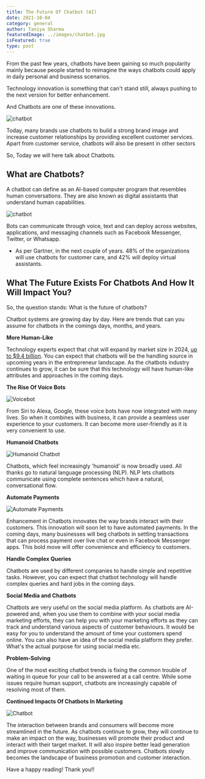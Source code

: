 ```yaml
---
title: The Future Of Chatbot (AI)
date: 2021-10-04
category: general
author: Taniya Sharma
featuredImage: ../images/chatbot.jpg
isFeatured: true
type: post
---
```



From the past few years, chatbots have been gaining so much popularity mainly because people started to  reimagine the ways chatbots could apply  in daily personal and business scenarios.

Technology innovation is something that can't stand still, always pushing to the next version for better enhancement.

And Chatbots are one of these innovations.

![chatbot](../images/chatbot1.jpg)

Today, many brands use chatbots to build a strong brand image and increase customer relationships by providing excellent customer services. Apart from customer service, chatbots will also be present in other sectors

So, Today we will here talk about Chatbots.

## **What are Chatbots?**

A chatbot can define as an AI-based computer program that resembles human conversations. They are also known as digital assistants that understand human capabilities.

![chatbot](../images/chatbot2.jpg)

Bots can communicate through voice, text and can deploy across websites, applications, and messaging channels such as Facebook Messenger, Twitter, or Whatsapp.

-   As per Gartner, in the next couple of years. 48% of the organizations will use chatbots for customer care, and 42% will deploy virtual assistants.

## **What The Future Exists For Chatbots And How It Will Impact You?**

So, the question stands: What is the future of chatbots?

Chatbot systems are growing day by day. Here are trends that can you assume for chatbots in the comings days, months, and years.

  

**More Human-Like**

Technology experts expect that chat will expand by market size in 2024, [up to $9.4 billion](https://www.marketsandmarkets.com/Market-Reports/smart-advisor-market-72302363.html). You can expect that chatbots will be the handling source in upcoming years in the entrepreneur landscape. As the chatbots industry continues to grow, it can be sure that this technology will have human-like attributes and approaches in the coming days.

  

**The Rise Of Voice Bots**

![Voicebot](../images/voice-bot.jpg)

From Siri to Alexa, Google, these voice bots have now integrated with many lives. So when it combines with business, it can provide a seamless user experience to your customers. It can become more user-friendly as it is very convenient to use.

**Humanoid Chatbots**

![Humanoid Chatbot](../images/humanoid-chatbot.jpg)

Chatbots, which feel increasingly 'humanoid' is now broadly used. All thanks go to natural language processing (NLP). NLP lets chatbots communicate using complete sentences which have a natural, conversational flow.

**Automate Payments**

![Automate Payments](../images/automate-payment.jpg)

Enhancement in Chatbots innovates the way brands interact with their customers. This innovation will soon let to have automated payments. In the coming days, many businesses will beg chatbots in settling transactions that can process payment over live chat or even in Facebook Messenger apps. This bold move will offer convenience and efficiency to customers.

**Handle Complex Queries**

Chatbots are used by different companies to handle simple and repetitive tasks. However, you can expect that chatbot technology will handle complex queries and hard jobs in the coming days.

**Social Media and Chatbots**

Chatbots are very useful on the social media platform. As chatbots are AI-powered and, when you use them to combine with your social media marketing efforts, they can help you with your marketing efforts as they can track and understand various aspects of customer behaviours. It would be easy for you to understand the amount of time your customers spend online. You can also have an idea of the social media platform they prefer. What's the actual purpose for using social media etc.

**Problem-Solving**

One of the most exciting chatbot trends is fixing the common trouble of waiting in queue for your call to be answered at a call centre. While some issues require human support, chatbots are increasingly capable of resolving most of them.

**Continued Impacts Of Chatbots In Marketing**

![Chatbot](../images/chatbot3.jpg)

The interaction between brands and consumers will become more streamlined in the future. As chatbots continue to grow, they will continue to make an impact on the way, businesses will promote their product and interact with their target market. It will also inspire better lead generation and improve communication with possible customers. Chatbots slowly becomes the landscape of business promotion and customer interaction.

Have a happy reading!
Thank you!!
